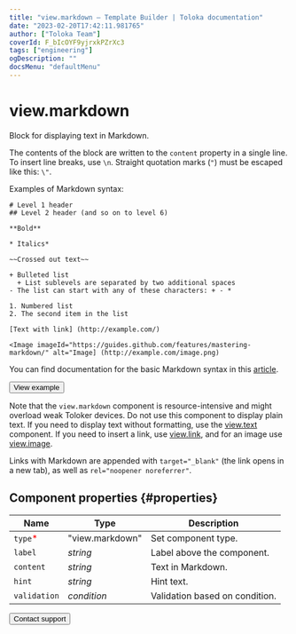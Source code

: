 ```yaml
---
title: "view.markdown — Template Builder | Toloka documentation"
date: "2023-02-20T17:42:11.981765"
author: ["Toloka Team"]
coverId: F_bIcOYF9yjrxkPZrXc3
tags: ["engineering"]
ogDescription: ""
docsMenu: "defaultMenu"
---
```



# view.markdown

Block for displaying text in Markdown.

The contents of the block are written to the `content` property in a single line. To insert line breaks, use `\n`. Straight quotation marks (`"`) must be escaped like this: `\"`.

Examples of Markdown syntax:

```
# Level 1 header
## Level 2 header (and so on to level 6)

**Bold**

* Italics*

~~Crossed out text~~

+ Bulleted list
  + List sublevels are separated by two additional spaces
- The list can start with any of these characters: + - *

1. Numbered list
2. The second item in the list

[Text with link] (http://example.com/)

<Image imageId="https://guides.github.com/features/mastering-markdown/" alt="Image] (http://example.com/image.png)
```

You can find documentation for the basic Markdown syntax in this [article](https://guides.github.com/features/mastering-markdown/).

<Button themeColor="light" view="default" size="l" type="link" url="https://ya.cc/t/ABS376_B3twX6Z">View example</Button>

Note that the `view.markdown` component is resource-intensive and might overload weak Toloker devices. Do not use this component to display plain text. If you need to display text without formatting, use the [view.text](/docs/template-builder/reference/view.text) component. If you need to insert a link, use [view.link](/docs/template-builder/reference/view.link), and for an image use [view.image](/docs/template-builder/reference/view.image).

Links with Markdown are appended with `target="_blank"` (the link opens in a new tab), as well as `rel="noopener noreferrer"`.

## Component properties {#properties}

**Name** | **Type** | **Description**
----- | ----- | -----
`type`<span style="color: red">\*</span> | "view.markdown" | Set component type.
`label` | _string_ | Label above the component.
`content` | _string_ | Text in Markdown.
`hint` | _string_ | Hint text.
`validation` | _condition_ | Validation based on condition.

<Button themeColor="light" view="default" size="l" type="link" url="/docs/guide/troubleshooting/support?form-source=template-builder-reference-view-markdown">Contact support</Button>
